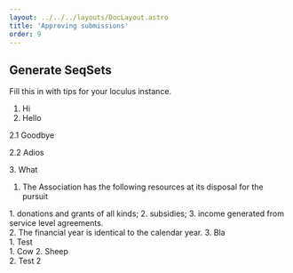 ```yaml
---
layout: ../../../layouts/DocLayout.astro
title: 'Approving submissions'
order: 9
---
```


## Generate SeqSets

Fill this in with tips for your loculus instance.


1. Hi
2. Hello
<div class="indent"><div class="indent">
2.1 Goodbye

2.2 Adios
</div></div>
3. What



1. The Association has the following resources at its disposal for the pursuit
<div class="lettered-list">
<div class="indent">
1. donations and grants of all kinds;
2. subsidies;
3. income generated from service level agreements.
</div>
</div>
2. The financial year is identical to the calendar year.
3. Bla


<div class="multiLevelNumberedList">
1. Test
<div>
1. Cow
2. Sheep
</div>
2. Test 2

</div>
